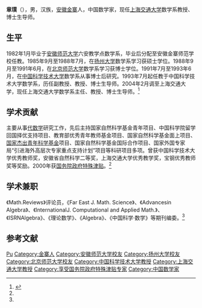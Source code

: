 {{Infobox person
| name                = 章璞
| gender              = 男
| birth_date          = {{birth year and age|1962|6}}<ref name=yzu>{{cite web|url=http://sxxy.yzu.edu.cn/xygk/xyfc.htm|title=校友风采|publisher=扬州大学数学科学学院|accessdate=2021-07-10}}</ref>
| birth_place         = {{CHN}}[[安徽省|安徽省]][[金寨县|金寨县]]<ref name=yzu/>
| nationality         = {{PRC}}
| residence           = [[上海市|上海市]]
| ethnicity           = [[汉族|汉族]]
| alma_mater          = [[安徽师范大学|安徽师范大学]]<br />[[扬州大学|扬州大学]]<br />[[北京师范大学|北京师范大学]]
| occupation          = [[教授|教授]]
| agent               = [[上海交通大学|上海交通大学]]
| awards              = 
}}
'''章璞'''（{{bd|1962年|6月}}），男，汉族，[[安徽省|安徽]][[金寨县|金寨]]人，中国数学家，现任[[上海交通大学|上海交通大学]]数学系教授、博士生导师。

== 生平 ==
1982年1月毕业于[[安徽师范大学|安徽师范大学]]六安教学点数学系，毕业后分配至安徽金寨师范学校任教。1985年9月至1988年7月，在[[扬州大学|扬州大学]]数学系学习获硕士学位。1988年9月至1991年6月，在[[北京师范大学|北京师范大学]]数学系学习获博士学位。1991年7月至1993年6月，在[[中国科学技术大学|中国科学技术大学]]数学系从事博士后研究。1993年7月起任教于中国科学技术大学数学系，历任副教授、教授、博士生导师。2004年2月调至上海交通大学，现任上海交通大学数学系主任、教授、博士生导师。<ref name=zp>{{cite web|url=https://www.math.sjtu.edu.cn/Default/teachershow/tags/MDAwMDAwMDAwMLKIipk|title=师资队伍 章璞|publisher=上海交通大学数学科学学院|accessdate=2021-07-10|archive-date=2021-07-10|archive-url=https://web.archive.org/web/20210710142628/https://www.math.sjtu.edu.cn/Default/teachershow/tags/MDAwMDAwMDAwMLKIipk|dead-url=no}}</ref>

== 学术贡献 ==
主要从事[[代数学|代数学]]研究工作，先后主持国家自然科学基金青年项目、中国科学院留学回国择优支持项目、教育部优秀青年教师基金项目、国家自然科学基金面上项目、[[国家杰出青年科学基金|国家杰出青年科学基金]]项目、国家自然科学基金国际合作项目、国家外国专家局“引进海外高层次专家重点支持计划”项目等科研项目多项。曾获中国科学技术大学优秀教师奖，安徽省自然科学二等奖，上海交通大学优秀教学奖，宝钢优秀教师奖等奖励。2000年获[[国务院政府特殊津贴|国务院政府特殊津贴]]。<ref name=zp/>

== 学术兼职 ==
《Math.Reviews》评论员，《Far East J. Math. Science》、《Advancesin Algebra》、《InternationalJ. Computational and Applied Math.》、《ISRNAlgebra》、《理论数学》、《Algebra》、《中国科学·数学》等期刊编委。<ref name=zp/>

== 参考文献 ==
{{Reflist}}

{{Authority control}}
{{DEFAULTSORT:Zhang章}}
[[Category:章姓|Pu]]
[[Category:金寨人|Category:金寨人]]
[[Category:安徽师范大学校友|Category:安徽师范大学校友]]
[[Category:扬州大学校友|Category:扬州大学校友]]
[[Category:北京师范大学校友|Category:北京师范大学校友]]
[[Category:中国科学技术大学教授|Category:中国科学技术大学教授]]
[[Category:上海交通大学教授|Category:上海交通大学教授]]
[[Category:享受国务院政府特殊津贴专家|Category:享受国务院政府特殊津贴专家]]
[[Category:中国数学家|Category:中国数学家]]
